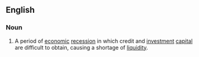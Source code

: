 ==English==

===Noun===
{{wikipedia}}
{{en-noun|sg=[[credit]] [[crunch]]|es}}

# A period of [[economic]] [[recession]] in which credit and [[investment]] [[capital]] are difficult to obtain, causing a shortage of [[liquidity]].